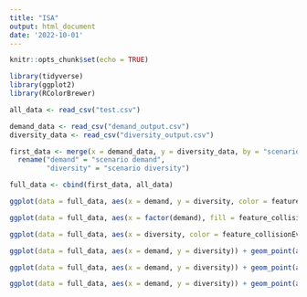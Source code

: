 ```yaml
---
title: "ISA"
output: html_document
date: '2022-10-01'
---
```


```r
knitr::opts_chunk$set(echo = TRUE)
```

```r
library(tidyverse)
library(ggplot2)
library(RColorBrewer)
```


```r
all_data <- read_csv("test.csv") 
```

```r
demand_data <- read_csv("demand_output.csv")
diversity_data <- read_csv("diversity_output.csv")

first_data <- merge(x = demand_data, y = diversity_data, by = "scenario no.", all = TRUE) %>% 
  rename("demand" = "scenario demand",
         "diversity" = "scenario diversity")
```

```r
full_data <- cbind(first_data, all_data)
```

```r
ggplot(data = full_data, aes(x = demand, y = diversity, color = feature_collisionEvent)) + geom_point()
```

```r
ggplot(data = full_data, aes(x = factor(demand), fill = feature_collisionEvent)) + geom_bar(stat="count", position=position_dodge())
```

```r
ggplot(data = full_data, aes(x = diversity, color = feature_collisionEvent)) + geom_histogram(fill="white", binwidth=100)
```

```r
ggplot(data = full_data, aes(x = demand, y = diversity)) + geom_point(aes(color = feature_ego_comVelocity))
```

```r
ggplot(data = full_data, aes(x = demand, y = diversity)) + geom_point(aes(color = feature_ego_speed))
```

```r
ggplot(data = full_data, aes(x = demand, y = diversity)) + geom_point(aes(color = factor(feature_totalPedestrians)))
```


